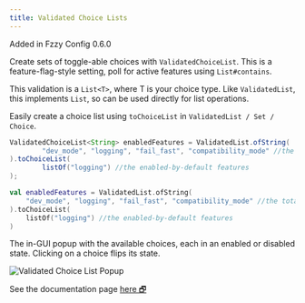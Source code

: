 ```yaml
---
title: Validated Choice Lists
---
```


<Callout>
Added in Fzzy Config 0.6.0
</Callout>

Create sets of toggle-able choices with `ValidatedChoiceList`. This is a feature-flag-style setting, poll for active features using `List#contains`.

This validation is a `List<T>`, where T is your choice type. Like `ValidatedList`, this implements `List`, so can be used directly for list operations.

Easily create a choice list using `toChoiceList` in `ValidatedList / Set / Choice`.

<CodeTabs>

```java !!tabs Java
ValidatedChoiceList<String> enabledFeatures = ValidatedList.ofString(
		"dev_mode", "logging", "fail_fast", "compatibility_mode" //the total list of choices/features
).toChoiceList(
		listOf("logging") //the enabled-by-default features
);
```

```kotlin !!tabs Kotlin
val enabledFeatures = ValidatedList.ofString(
    "dev_mode", "logging", "fail_fast", "compatibility_mode" //the total list of choices/features
).toChoiceList(
    listOf("logging") //the enabled-by-default features
)
```

</CodeTabs>

The in-GUI popup with the available choices, each in an enabled or disabled state. Clicking on a choice flips its state.

![Validated Choice List Popup](https://github.com/user-attachments/assets/f1d54c0e-9bc6-46dc-89eb-003383f3426c)

<Callout>
See the documentation page <a target="_blank" rel="noopener" href="https://fzzyhmstrs.github.io/fconfig/-fzzy%20-config/me.fzzyhmstrs.fzzy_config.validation.collection/-validated-choice-list/index.html">here 🗗</a>
</Callout>